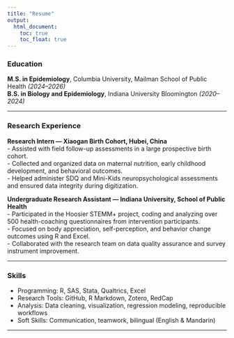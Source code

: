 ```yaml
---
title: "Resume"
output:
  html_document:
    toc: true
    toc_float: true
---
```


### Education

**M.S. in Epidemiology**, Columbia University, Mailman School of Public Health *(2024–2026)*  
**B.S. in Biology and Epidemiology**, Indiana University Bloomington *(2020–2024)*  

---

### Research Experience

**Research Intern — Xiaogan Birth Cohort, Hubei, China**  
- Assisted with field follow-up assessments in a large prospective birth cohort.  
- Collected and organized data on maternal nutrition, early childhood development, and behavioral outcomes.  
- Helped administer SDQ and Mini-Kids neuropsychological assessments and ensured data integrity during digitization.

**Undergraduate Research Assistant — Indiana University, School of Public Health**  
- Participated in the Hoosier STEMM+ project, coding and analyzing over 500 health-coaching questionnaires from intervention participants.  
- Focused on body appreciation, self-perception, and behavior change outcomes using R and Excel.  
- Collaborated with the research team on data quality assurance and survey instrument improvement.

---

### Skills
- Programming: R, SAS, Stata, Qualtrics, Excel  
- Research Tools: GitHub, R Markdown, Zotero, RedCap  
- Analysis: Data cleaning, visualization, regression modeling, reproducible workflows  
- Soft Skills: Communication, teamwork, bilingual (English & Mandarin)

---